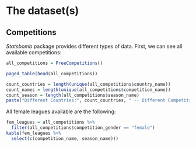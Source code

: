 

# The dataset(s)
## Competitions
*Statsbomb* package provides different types of data. First, we can see all available competitions:
```r
all_competitions = FreeCompetitions()

paged_table(head(all_competitions))
```

```r
count_countries = length(unique(all_competitions$country_name))
count_names = length(unique(all_competitions$competition_name))
count_season = length(all_competitions$season_name)
paste("Different Countries:", count_countries, " -- Different Competitions:", count_names, " -- Total Comp Seasons:", count_season)
```

All female leagues available are the following:
```r
fem_leagues = all_competitions %>%
  filter(all_competitions$competition_gender == "female")
kable(fem_leagues %>%
  select(c(competition_name, season_name)))
```




